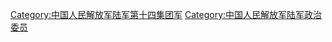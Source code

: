 [[Category:中国人民解放军陆军第十四集团军|Category:中国人民解放军陆军第十四集团军]]
[[Category:中国人民解放军陆军政治委员|Category:中国人民解放军陆军政治委员]]